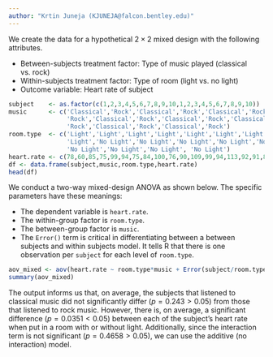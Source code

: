 ```yaml
---
author: "Krtin Juneja (KJUNEJA@falcon.bentley.edu)"
---
```


We create the data for a hypothetical $2\times2$ mixed design with the following attributes.

 * Between-subjects treatment factor:  Type of music played (classical vs. rock)
 * Within-subjects treatment factor:  Type of room (light vs. no light)
 * Outcome variable:  Heart rate of subject

```r
subject    <- as.factor(c(1,2,3,4,5,6,7,8,9,10,1,2,3,4,5,6,7,8,9,10))
music      <- c('Classical','Rock','Classical','Rock','Classical','Rock','Classical',
                'Rock','Classical','Rock','Classical','Rock','Classical','Rock','Classical',
                'Rock','Classical','Rock','Classical','Rock')
room.type  <- c('Light','Light','Light','Light','Light','Light','Light','Light','Light',
                'Light','No Light','No Light','No Light','No Light','No Light','No Light',
                'No Light','No Light','No Light', 'No Light')
heart.rate <- c(78,60,85,75,99,94,75,84,100,76,90,109,99,94,113,92,91,88,89,90)
df <- data.frame(subject,music,room.type,heart.rate)
head(df)
```

We conduct a two-way mixed-design ANOVA as shown below.  The specific parameters have these meanings:

 * The dependent variable is `heart.rate`.
 * The within-group factor is `room.type`.
 * The between-group factor is `music`.
 * The `Error()` term is critical in differentiating between a between subjects and within subjects model. It tells R that there is one observation per `subject` for each level of `room.type`.

```r
aov_mixed <- aov(heart.rate ~ room.type*music + Error(subject/room.type), data=df)
summary(aov_mixed)
```

The output informs us that, on average, the subjects that listened to classical music did not significantly differ ($p = 0.243 > 0.05$) from those that listened to rock music. However, there is, on average, a significant difference ($p = 0.0351 < 0.05$) between each of the subject's heart rate when put in a room with or without light. Additionally, since the interaction term is not significant ($p = 0.4658 > 0.05$), we can use the additive (no interaction) model.
